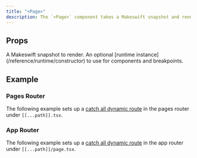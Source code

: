 ```yaml
---
title: "<Page>"
description: The `<Page>` component takes a Makeswift snapshot and renders React elements using [components registered](/reference/runtime/register-component) with the runtime.
---
```



## Props

<ParamField query="snapshot" type="Snapshot" required>
  A Makeswift snapshot to render.
</ParamField>

<ParamField query="runtime" type="ReactRuntime">
  An optional [runtime instance](/reference/runtime/constructor) to use for
  components and breakpoints.
</ParamField>

## Example

### Pages Router

The following example sets up a [catch all dynamic route](https://nextjs.org/docs/pages/building-your-application/routing/dynamic-routes#catch-all-segments) in the pages router under `[[...path]].tsx`.

<PagesCatchAllExample />

### App Router

The following example sets up a [catch all dynamic route](https://nextjs.org/docs/app/building-your-application/routing/dynamic-routes#catch-all-segments) in the app router under `[[...path]]/page.tsx`.

<AppCatchAllExample />
